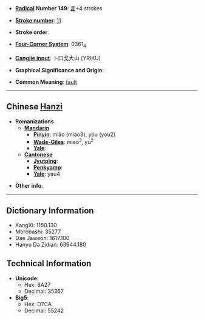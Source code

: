 * '''[[Wiktionary:Chinese radical index| Radical]] Number 149''': [[Wiktionary:Chinese radical index 言|言]]+4 strokes

* '''[[Wiktionary:Chinese total strokes index|Stroke number]]''': [[Wiktionary:Chinese total strokes index 11|11]]

* '''Stroke order''': 

* '''[[Wiktionary:Chinese four corner index|Four-Corner System]]''': 0361<sub>4</sub>

* '''[[Wiktionary:Chinese Cangjie index|Cangjie input]]''': 卜口戈大山 (YRIKU)

* '''Graphical Significance and Origin''': 

* '''Common Meaning''': [[fault]]

----

== Chinese [[Hanzi]] ==

* '''Romanizations'''
** '''[[Mandarin]]'''
*** '''[[Pinyin]]''': miǎo (miao3), yóu (you2)
*** '''[[Wade-Giles]]''': miao<sup>3</sup>, yu<sup>2</sup>
*** '''[[Yale]]''': 
** '''[[Cantonese]]'''
*** '''[[Jyutping]]''':
*** '''[[Penkyamp]]''': 
*** '''[[Yale]]''': yau4

* '''Other info''': 

----

== Dictionary Information ==

* KangXi: 1150.130
* Morobashi: 35277
* Dae Jaweon: 1617.100
* Hanyu Da Zidian: 63944.180

== Technical Information ==

* '''Unicode''':
** Hex: 8A27
** Decimal: 35367
* '''Big5''':
** Hex: D7CA
** Decimal: 55242